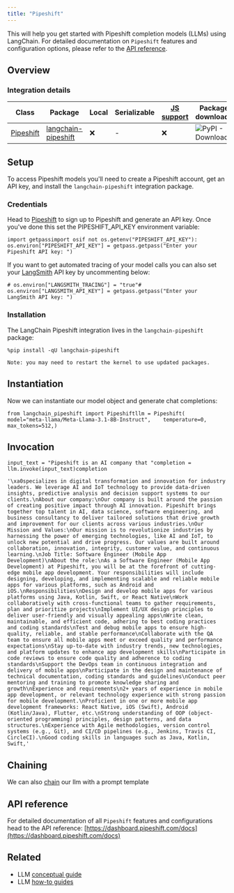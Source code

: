 ```yaml
---
title: "Pipeshift"
---
```


This will help you get started with Pipeshift completion models (LLMs) using LangChain. For detailed documentation on `Pipeshift` features and configuration options, please refer to the [API reference](https://dashboard.pipeshift.com/docs).

## Overview

### Integration details

| Class                                             | Package                                                              | Local | Serializable | [JS support](https://js.langchain.com/oss/integrations/llms/pipeshift) | Package downloads                                                                         | Package latest                                                                         |
| ------------------------------------------------- | -------------------------------------------------------------------- | ----- | ------------ | ----------------------------------------------------------------------- | ----------------------------------------------------------------------------------------- | -------------------------------------------------------------------------------------- |
| [Pipeshift](https://dashboard.pipeshift.com/docs) | [langchain-pipeshift](https://pypi.org/project/langchain-pipeshift/) | ❌     | -            | ❌                                                                       | ![PyPI - Downloads](/images/oss/integrations/llms/pipeshift/pypi/dm/langchain-pipeshift) | ![PyPI - Version](/images/oss/integrations/llms/pipeshift/pypi/v/langchain-pipeshift) |

## Setup

To access Pipeshift models you'll need to create a Pipeshift account, get an API key, and install the `langchain-pipeshift` integration package.

### Credentials

Head to [Pipeshift](https://dashboard.pipeshift.com) to sign up to Pipeshift and generate an API key. Once you've done this set the PIPESHIFT\_API\_KEY environment variable:

```
import getpassimport osif not os.getenv("PIPESHIFT_API_KEY"):    os.environ["PIPESHIFT_API_KEY"] = getpass.getpass("Enter your Pipeshift API key: ")
```

If you want to get automated tracing of your model calls you can also set your [LangSmith](https://docs.smith.langchain.com/) API key by uncommenting below:

```
# os.environ["LANGSMITH_TRACING"] = "true"# os.environ["LANGSMITH_API_KEY"] = getpass.getpass("Enter your LangSmith API key: ")
```

### Installation

The LangChain Pipeshift integration lives in the `langchain-pipeshift` package:

```
%pip install -qU langchain-pipeshift
```

```
Note: you may need to restart the kernel to use updated packages.
```

## Instantiation

Now we can instantiate our model object and generate chat completions:

```
from langchain_pipeshift import Pipeshiftllm = Pipeshift(    model="meta-llama/Meta-Llama-3.1-8B-Instruct",    temperature=0,    max_tokens=512,)
```

## Invocation

```
input_text = "Pipeshift is an AI company that "completion = llm.invoke(input_text)completion
```

```
'\xa0specializes in digital transformation and innovation for industry leaders. We leverage AI and IoT technology to provide data-driven insights, predictive analysis and decision support systems to our clients.\nAbout our company:\nOur company is built around the passion of creating positive impact through AI innovation. Pipeshift brings together top talent in AI, data science, software engineering, and business consultancy to deliver tailored solutions that drive growth and improvement for our clients across various industries.\nOur Mission and Values:\nOur mission is to revolutionize industries by harnessing the power of emerging technologies, like AI and IoT, to unlock new potential and drive progress. Our values are built around collaboration, innovation, integrity, customer value, and continuous learning.\nJob Title: Software Engineer (Mobile App Development)\nAbout the role:\nAs a Software Engineer (Mobile App Development) at Pipeshift, you will be at the forefront of cutting-edge mobile app development. Your responsibilities will include designing, developing, and implementing scalable and reliable mobile apps for various platforms, such as Android and iOS.\nResponsibilities\nDesign and develop mobile apps for various platforms using Java, Kotlin, Swift, or React Native\nWork collaboratively with cross-functional teams to gather requirements, plan and prioritize projects\nImplement UI/UX design principles to deliver user-friendly and visually appealing apps\nWrite clean, maintainable, and efficient code, adhering to best coding practices and coding standards\nTest and debug mobile apps to ensure high-quality, reliable, and stable performance\nCollaborate with the QA team to ensure all mobile apps meet or exceed quality and performance expectations\nStay up-to-date with industry trends, new technologies, and platform updates to enhance app development skills\nParticipate in code reviews to ensure code quality and adherence to coding standards\nSupport the DevOps team in continuous integration and delivery of mobile apps\nParticipate in the design and maintenance of technical documentation, coding standards and guidelines\nConduct peer mentoring and training to promote knowledge sharing and growth\nExperience and requirements\n2+ years of experience in mobile app development, or relevant technology experience with strong passion for mobile development.\nProficient in one or more mobile app development frameworks: React Native, iOS (Swift), Android (Kotlin/Java), Flutter, etc.\nStrong understanding of OOP (object-oriented programming) principles, design patterns, and data structures.\nExperience with Agile methodologies, version control systems (e.g., Git), and CI/CD pipelines (e.g., Jenkins, Travis CI, CircleCI).\nGood coding skills in languages such as Java, Kotlin, Swift,'
```

## Chaining

We can also [chain](/oss/how_to/sequence) our llm with a prompt template

## API reference

For detailed documentation of all `Pipeshift` features and configurations head to the API reference: [https://dashboard.pipeshift.com/docs](https://dashboard.pipeshift.com/docs)

## Related

* LLM [conceptual guide](/oss/concepts/text_llms)
* LLM [how-to guides](/oss/how_to/#llms)

